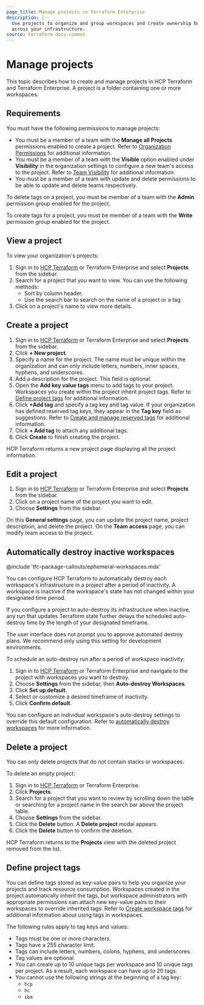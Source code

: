 ```yaml
---
page_title: Manage projects in Terraform Enterprise
description: |-
  Use projects to organize and group workspaces and create ownership boundaries
  across your infrastructure.
source: terraform-docs-common
---
```


# Manage projects

This topic describes how to create and manage projects in HCP Terraform and Terraform Enterprise. A project is a folder containing one or more workspaces.

## Requirements

You must have the following permissions to manage projects:

-   You must be a member of a team with the **Manage all Projects**  permissions enabled to create a project. Refer to [Organization Permissions](/terraform/enterprise/users-teams-organizations/permissions#organization-permissions) for additional information.
-   You must be a member of a team with the **Visible** option enabled under **Visibility** in the organization settings to configure a new team's access to the project. Refer to [Team Visibility](/terraform/enterprise/users-teams-organizations/teams/manage#team-visibility) for additional information.
-   You must be a member of a team with update and delete permissions to be able to update and delete teams respectively.

To delete tags on a project, you must be member of a team with the **Admin** permission group enabled for the project.

To create tags for a project, you must be member of a team with the **Write** permission group enabled for the project.

## View a project

To view your organization's projects:

1.  Sign in to [HCP Terraform](https://app.terraform.io/) or Terraform Enterprise and select  **Projects** from the sidebar.
2.  Search for a project that you want to view. You can use the following methods:
    -   Sort by column header.
    -   Use the search bar to search on the name of a project or a tag.
3.  Click on a project's name to view more details.

## Create a project

1.  Sign in to [HCP Terraform](https://app.terraform.io/) or Terraform Enterprise and select  **Projects** from the sidebar.
2.  Click **+ New project**.
3.  Specify a name for the project. The name must be unique within the organization and can only include letters, numbers, inner spaces, hyphens, and underscores.
4.  Add a description for the project. This field is optional.
5.  Open the **Add key value tags** menu to add tags to your project. Workspaces you create within the project inherit project tags. Refer to [Define project tags](#define-project-tags) for additional information.
6.  Click **+Add tag** and specify a tag key and tag value. If your organization has defined reserved tag keys, they appear in the **Tag key** field as suggestions. Refer to [Create and manage reserved tags](/terraform/enterprise/users-teams-organizations/organizations/manage-reserved-tags) for additional information.
7.  Click **+ Add tag** to attach any additional tags.
8.  Click **Create** to finish creating the project.

HCP Terraform returns a new project page displaying all the project
information.

## Edit a project

1.  Sign in to [HCP Terraform](https://app.terraform.io/) or Terraform Enterprise and select  **Projects** from the sidebar.
2.  Click on a project name of the project you want to edit.
3.  Choose **Settings** from the sidebar.

On this **General settings** page, you can update the project name, project
description, and delete the project. On the **Team access** page, you can modify
team access to the project.

## Automatically destroy inactive workspaces

<!-- BEGIN: TFC:only name:pnp-callout -->

@include 'tfc-package-callouts/ephemeral-workspaces.mdx'

<!-- END: TFC:only name:pnp-callout -->

You can configure HCP Terraform to automatically destroy each workspace's
infrastructure in a project after a period of inactivity. A workspace
is inactive if the workspace's state has not changed within your designated
time period.

If you configure a project to auto-destroy its infrastructure when inactive, 
any run that updates Terraform state further delays the scheduled auto-destroy 
time by the length of your designated timeframe.

<Warning>

The user interface does not prompt you to approve automated destroy plans. We recommend only using this setting for development environments.

</Warning>

To schedule an auto-destroy run after a period of workspace inactivity:

1.  Sign in to [HCP Terraform](https://app.terraform.io/) or Terraform Enterprise and navigate to the project with workspaces you want to destroy.
2.  Choose **Settings** from the sidebar, then **Auto-destroy Workspaces**.
3.  Click **Set up default**.
4.  Select or customize a desired timeframe of inactivity.
5.  Click **Confirm default**.

You can configure an individual workspace's auto-destroy settings to override
this default configuration. Refer to [automatically destroy workspaces](/terraform/enterprise/workspaces/settings/deletion#automatically-destroy) for more information.

## Delete a project

You can only delete projects that do not contain <!-- BEGIN: TFC:only -->stacks or <!-- END: TFC:only -->workspaces.

To delete an empty project:

1.  Sign in to [HCP Terraform](https://app.terraform.io/) or Terraform Enterprise.
2.  Click **Projects**.
3.  Search for a project that you want to review by scrolling down the table or
    searching for a project name in the search bar above the project table.
4.  Choose **Settings** from the sidebar.
5.  Click the **Delete** button. A **Delete project** modal appears.
6.  Click the **Delete** button to confirm the deletion.

HCP Terraform returns to the **Projects** view with the deleted project
removed from the list.

## Define project tags

You can define tags stored as key-value pairs to help you organize your projects and track resource consumption. Workspaces created in the project automatically inherit the tags, but workspace administrators with appropriate permissions can attach new key-value pairs to their workspaces to override inherited tags. Refer to [Create workspace tags](/terraform/enterprise/workspaces/tags) for additional information about using tags in workspaces.

The following rules apply to tag keys and values:

-   Tags must be one or more characters.
-   Tags have a 255 character limit.
-   Tags can include letters, numbers, colons, hyphens, and underscores.
-   Tag values are optional.
-   You can create up to 10 unique tags per workspace and 10 unique tags per project. As a result, each workspace can have up to 20 tags.
-   You cannot use the following strings at the beginning of a tag key:
    -   `hcp`
    -   `hc`
    -   `ibm`
